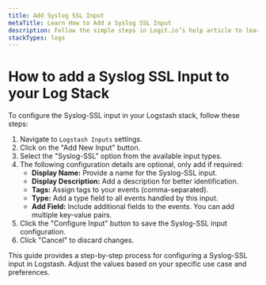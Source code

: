 ```yaml
---
title: Add Syslog SSL Input
metaTitle: Learn How to Add a Syslog SSL Input
description: Follow the simple steps in Logit.io’s help article to learn how to configure a Syslog SSL Input on your Logstash Instance
stackTypes: logs
---
```


# How to add a Syslog SSL Input to your Log Stack

To configure the Syslog-SSL input in your Logstash stack, follow these steps:

1. Navigate to `Logstash Inputs` settings.
2. Click on the "Add New Input" button.
3. Select the "Syslog-SSL" option from the available input types.
4. The following configuration details are optional, only add if required:
   - **Display Name:** Provide a name for the Syslog-SSL input.
   - **Display Description:** Add a description for better identification.
   - **Tags:** Assign tags to your events (comma-separated).
   - **Type:** Add a type field to all events handled by this input.
   - **Add Field:** Include additional fields to the events. You can add multiple key-value pairs.
5. Click the "Configure Input" button to save the Syslog-SSL input configuration.
6. Click "Cancel" to discard changes.

This guide provides a step-by-step process for configuring a Syslog-SSL input in Logstash. 
Adjust the values based on your specific use case and preferences.